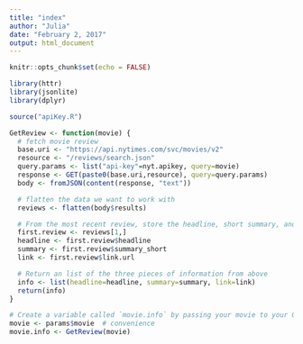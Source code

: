 ```yaml
---
title: "index"
author: "Julia"
date: "February 2, 2017"
output: html_document
---
```


```r
knitr::opts_chunk$set(echo = FALSE)

library(httr)
library(jsonlite)
library(dplyr)

source("apiKey.R")

GetReview <- function(movie) {
  # fetch movie review
  base.uri <- "https://api.nytimes.com/svc/movies/v2"
  resource <- "/reviews/search.json"
  query.params <- list("api-key"=nyt.apikey, query=movie)
  response <- GET(paste0(base.uri,resource), query=query.params)
  body <- fromJSON(content(response, "text"))

  # flatten the data we want to work with
  reviews <- flatten(body$results)

  # From the most recent review, store the headline, short summary, and link to full article each in their own variables
  first.review <- reviews[1,]
  headline <- first.review$headline
  summary <- first.review$summary_short
  link <- first.review$link.url

  # Return an list of the three pieces of information from above
  info <- list(headline=headline, summary=summary, link=link)
  return(info)
}

# Create a variable called `movie.info` by passing your movie to your GetReview function
movie <- params$movie  # convenience
movie.info <- GetReview(movie)
```
